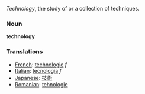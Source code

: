 ''Technology'', the study of or a collection of techniques.

===Noun===
'''technology'''

===Translations===
*[[French]]: [[technologie]] ''f''
*[[Italian]]: [[tecnologia]] ''f''
*[[Japanese]]: [[技術]]
*[[Romanian]]: [[tehnologie]]